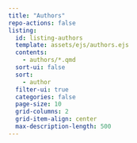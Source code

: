 ```yaml
---
title: "Authors"
repo-actions: false
listing:
  id: listing-authors
  template: assets/ejs/authors.ejs
  contents:
    - authors/*.qmd
  sort-ui: false
  sort:
    - author
  filter-ui: true
  categories: false
  page-size: 10
  grid-columns: 2
  grid-item-align: center
  max-description-length: 500
---
```


::: {#listing-authors}
:::
